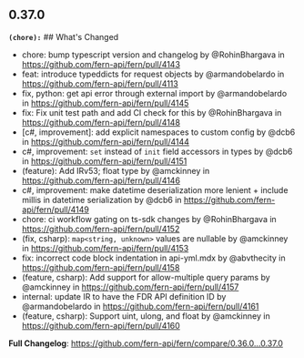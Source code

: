 ## 0.37.0
**`(chore):`** ## What's Changed
* chore: bump typescript version and changelog by @RohinBhargava in https://github.com/fern-api/fern/pull/4143
* feat: introduce typeddicts for request objects by @armandobelardo in https://github.com/fern-api/fern/pull/4113
* fix, python: get api error through external import by @armandobelardo in https://github.com/fern-api/fern/pull/4145
* fix: Fix unit test path and add CI check for this by @RohinBhargava in https://github.com/fern-api/fern/pull/4148
* [c#, improvement]: add explicit namespaces to custom config by @dcb6 in https://github.com/fern-api/fern/pull/4144
* c#, improvement: `set` instead of `init` field accessors in types by @dcb6 in https://github.com/fern-api/fern/pull/4151
* (feature): Add IRv53; float type by @amckinney in https://github.com/fern-api/fern/pull/4146
* c#, improvement: make datetime deserialization more lenient + include millis in datetime serialization by @dcb6 in https://github.com/fern-api/fern/pull/4149
* chore: ci workflow gating on ts-sdk changes by @RohinBhargava in https://github.com/fern-api/fern/pull/4152
* (fix, csharp): `map<string, unknown>` values are nullable by @amckinney in https://github.com/fern-api/fern/pull/4153
* fix: incorrect code block indentation in api-yml.mdx by @abvthecity in https://github.com/fern-api/fern/pull/4158
* (feature, csharp): Add support for allow-multiple query params by @amckinney in https://github.com/fern-api/fern/pull/4157
* internal: update IR to have the FDR API definition ID by @armandobelardo in https://github.com/fern-api/fern/pull/4161
* (feature, csharp): Support uint, ulong, and float by @amckinney in https://github.com/fern-api/fern/pull/4160

**Full Changelog**: https://github.com/fern-api/fern/compare/0.36.0...0.37.0

